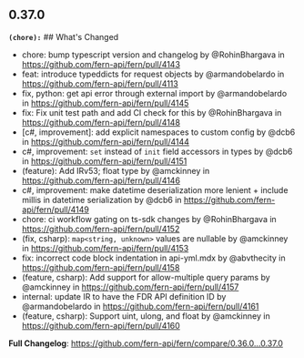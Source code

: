 ## 0.37.0
**`(chore):`** ## What's Changed
* chore: bump typescript version and changelog by @RohinBhargava in https://github.com/fern-api/fern/pull/4143
* feat: introduce typeddicts for request objects by @armandobelardo in https://github.com/fern-api/fern/pull/4113
* fix, python: get api error through external import by @armandobelardo in https://github.com/fern-api/fern/pull/4145
* fix: Fix unit test path and add CI check for this by @RohinBhargava in https://github.com/fern-api/fern/pull/4148
* [c#, improvement]: add explicit namespaces to custom config by @dcb6 in https://github.com/fern-api/fern/pull/4144
* c#, improvement: `set` instead of `init` field accessors in types by @dcb6 in https://github.com/fern-api/fern/pull/4151
* (feature): Add IRv53; float type by @amckinney in https://github.com/fern-api/fern/pull/4146
* c#, improvement: make datetime deserialization more lenient + include millis in datetime serialization by @dcb6 in https://github.com/fern-api/fern/pull/4149
* chore: ci workflow gating on ts-sdk changes by @RohinBhargava in https://github.com/fern-api/fern/pull/4152
* (fix, csharp): `map<string, unknown>` values are nullable by @amckinney in https://github.com/fern-api/fern/pull/4153
* fix: incorrect code block indentation in api-yml.mdx by @abvthecity in https://github.com/fern-api/fern/pull/4158
* (feature, csharp): Add support for allow-multiple query params by @amckinney in https://github.com/fern-api/fern/pull/4157
* internal: update IR to have the FDR API definition ID by @armandobelardo in https://github.com/fern-api/fern/pull/4161
* (feature, csharp): Support uint, ulong, and float by @amckinney in https://github.com/fern-api/fern/pull/4160

**Full Changelog**: https://github.com/fern-api/fern/compare/0.36.0...0.37.0

